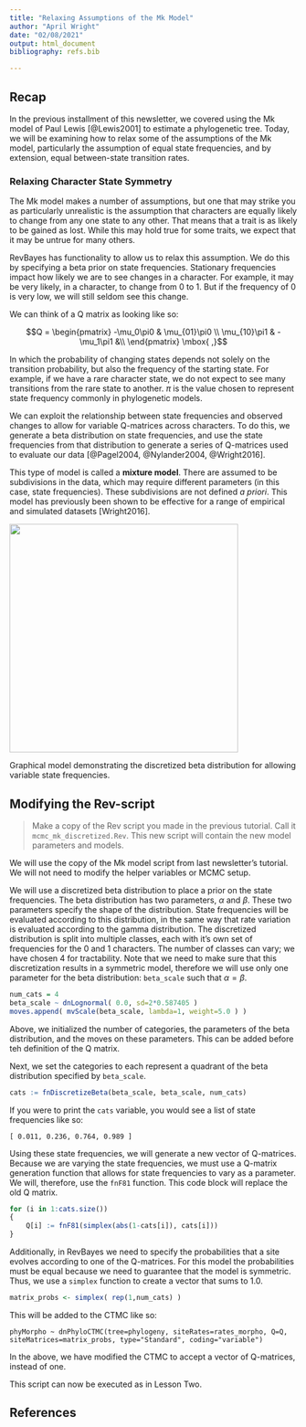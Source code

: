 ```yaml
---
title: "Relaxing Assumptions of the Mk Model"
author: "April Wright"
date: "02/08/2021"
output: html_document
bibliography: refs.bib

---
```



## Recap

In the previous installment of this newsletter, we covered using the Mk model of Paul Lewis [@Lewis2001] to estimate a phylogenetic tree. Today, we will be examining how to relax some of the assumptions of the Mk model, particularly the assumption of equal state frequencies, and by extension, equal between-state transition rates.

### Relaxing Character State Symmetry

The Mk model makes a number of assumptions, but one that may strike you
as particularly unrealistic is the assumption that characters are equally likely to change from any one state to any other. That means that a trait is as likely to be gained as lost. While this may hold true for some
traits, we expect that it may be untrue for many others.

RevBayes has functionality to allow us to relax this assumption. We do
this by specifying a beta prior on state frequencies. Stationary frequencies impact how likely we are to see changes in a character. For example, it may be very likely, in a character, to change from 0 to 1. But if the frequency of 0 is very low, we will still seldom see this change.

We can think of a Q matrix as looking like so:


$$Q = \begin{pmatrix} -\mu_0\pi0 & \mu_{01}\pi0 \\
\mu_{10}\pi1 & -\mu_1\pi1  &\\
\end{pmatrix} \mbox{  ,}$$


In which the probability of changing states depends not solely on the transition probability, but also the frequency of the starting state. For example, if we have a rare character state, we do not expect to see many transitions from the rare state to another. $\pi$ is the value chosen to represent state frequency commonly in phylogenetic models.

We can exploit the relationship between state frequencies and observed
changes to allow for variable Q-matrices across characters. To do this, we generate a beta distribution on state frequencies, and use the state frequencies from that distribution to generate a series of Q-matrices used to evaluate our data [@Pagel2004, @Nylander2004, @Wright2016].

This type of model is called a **mixture model**. There are assumed to
be subdivisions in the data, which may require different parameters (in
this case, state frequencies). These subdivisions are not defined *a
priori*. This model has previously been shown to be effective for a
range of empirical and simulated datasets [Wright2016].

<img src="img/tikz/morpho_gm.png" width="400" /> 

Graphical model demonstrating the
discretized beta distribution for allowing variable state frequencies.


## Modifying the Rev-script

>Make a copy of the Rev script you made in the previous tutorial. Call it
>`mcmc_mk_discretized.Rev`. This new script will
>contain the new model parameters and models.


We will use the copy of the Mk model script from last newsletter's tutorial. We will
not need to modify the helper variables or MCMC setup. 

We will use a discretized beta distribution to place a prior on the state frequencies. 
The beta distribution has two parameters, $\alpha$ and $\beta$. These two
parameters specify the shape of the distribution. State frequencies will
be evaluated according to this distribution, in the same way that rate
variation is evaluated according to the gamma distribution. The
discretized distribution is split into multiple classes, each with it's
own set of frequencies for the 0 and 1 characters. The number of classes
can vary; we have chosen 4 for tractability. Note that we need to make sure that this discretization results in a symmetric model, therefore we will use only one parameter for the beta distribution: `beta_scale` such that $\alpha = \beta$.
```r
num_cats = 4
beta_scale ~ dnLognormal( 0.0, sd=2*0.587405 )
moves.append( mvScale(beta_scale, lambda=1, weight=5.0 ) )
```
Above, we initialized the number of categories, the parameters of the
beta distribution, and the moves on these parameters. This can be added before teh definition of the Q matrix.

Next, we set the categories to each represent a quadrant of the beta
distribution specified by `beta_scale`. 
```r
cats := fnDiscretizeBeta(beta_scale, beta_scale, num_cats)
```
If you were to print the `cats` variable, you would see a list of state
frequencies like so:

```
[ 0.011, 0.236, 0.764, 0.989 ]
```

Using these state frequencies, we will generate a new vector of Q-matrices. Because we are varying the state frequencies, we must use a Q-matrix generation function that allows for state frequencies to vary as
a parameter. We will, therefore, use the `fnF81` function. This code block will replace the old Q matrix.
```r
for (i in 1:cats.size())
{
    Q[i] := fnF81(simplex(abs(1-cats[i]), cats[i]))
}
```
Additionally, in RevBayes we need to specify the probabilities that a site evolves according to one
of the Q-matrices. For this model the probabilities must be equal because we need to guarantee that
the model is symmetric. Thus, we use a `simplex` function to create a vector that sums to 1.0.
```r
matrix_probs <- simplex( rep(1,num_cats) )
```

This will be added to the CTMC like so:


```
phyMorpho ~ dnPhyloCTMC(tree=phylogeny, siteRates=rates_morpho, Q=Q, siteMatrices=matrix_probs, type="Standard", coding="variable")
```

In the above, we have modified the CTMC to accept a vector of Q-matrices, instead of one. 

This script can now be executed as in Lesson Two.


## References